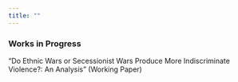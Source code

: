 ```yaml
---
title: ""
---
```


### Works in Progress

"Do Ethnic Wars or Secessionist Wars Produce More Indiscriminate Violence?: An Analysis" (Working Paper)
